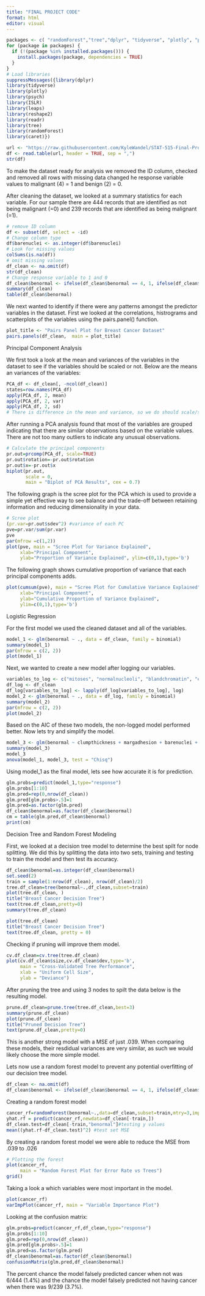```yaml
---
title: "FINAL PROJECT CODE"
format: html
editor: visual
---
```


```r
packages <- c( "randomForest","tree","dplyr", "tidyverse", "plotly", "psych", "ISLR", "leaps", "reshape2","readr")
for (package in packages) {
  if (!(package %in% installed.packages())) {
    install.packages(package, dependencies = TRUE)
  }
}
# Load libraries
suppressMessages({library(dplyr)
library(tidyverse)
library(plotly)
library(psych)
library(ISLR)
library(leaps)
library(reshape2)
library(readr)
library(tree)
library(randomForest)
library(caret)})
```


```r
url <- "https://raw.githubusercontent.com/KyleWandel/STAT-515-Final-Project/main/breast-cancer-wisconsin.csv"
df <- read.table(url, header = TRUE, sep = ",")
str(df)
```

To make the dataset ready for analysis we removed the ID column, checked and removed all rows with missing data changed he response variable values to malignant (4) = 1 and benign (2) = 0.

After cleaning the dataset, we looked at a summary statistics for each variable. For our sample there are 444 records that are identified as not being malignant (=0) and 239 records that are identified as being malignant (=1).

```r
# remove ID column 
df <- subset(df, select = -id) 
# Change column type
df$barenuclei <- as.integer(df$barenuclei) 
# Look for missing values
colSums(is.na(df)) 
# omit missing values
df_clean <- na.omit(df) 
str(df_clean) 
# Change response variable to 1 and 0
df_clean$benormal <- ifelse(df_clean$benormal == 4, 1, ifelse(df_clean$benormal == 2, 0, df_clean$benormal)) 
summary(df_clean) 
table(df_clean$benormal)
```

We next wanted to identify if there were any patterns amongst the predictor variables in the dataset. First we looked at the correlations, histrograms and scatterplots of the variables using the pairs.panel() function.

```r
plot_title <- "Pairs Panel Plot for Breast Cancer Dataset"
pairs.panels(df_clean,  main = plot_title)
```
Principal Component Analysis

We first took a look at the mean and variances of the variables in the dataset to see if the variables should be scaled or not. Below are the means an variances of the variables:
```r
PCA_df <- df_clean[, -ncol(df_clean)]
states=row.names(PCA_df)
apply(PCA_df, 2, mean)
apply(PCA_df, 2, var)
apply(PCA_df, 2, sd)
# There is difference in the mean and variance, so we do should scale/standardize the variables.
```
After running a PCA analysis found that most of the variables are grouped indicating that there are similar observations based on the variable values. There are not too many outliers to indicate any unusual observations.

```r
# Calculate the principal components
pr.out=prcomp(PCA_df, scale=TRUE)
pr.out$rotation=-pr.out$rotation
pr.out$x=-pr.out$x
biplot(pr.out, 
       scale = 0, 
       main = "Biplot of PCA Results", cex = 0.7)
```

The following graph is the scree plot for the PCA which is used to provide a simple yet effective way to see balance and the trade-off between retaining information and reducing dimensionality in your data.

```r
# Scree plot
(pr.var=pr.out$sdev^2) #variance of each PC
pve=pr.var/sum(pr.var)
pve
par(mfrow =c(1,2))
plot(pve, main = "Scree Plot for Variance Explained",
     xlab="Principal Component", 
     ylab="Proportion of Variance Explained", ylim=c(0,1),type='b')
```

The following graph shows cumulative proportion of variance that each principal components adds.

```r
plot(cumsum(pve), main = "Scree Plot for Cumulative Variance Explained",
     xlab="Principal Component",
     ylab="Cumulative Proportion of Variance Explained", 
     ylim=c(0,1),type='b')
```

Logistic Regression

For the first model we used the cleaned dataset and all of the variables.

```r
model_1 <- glm(benormal ~ ., data = df_clean, family = binomial) 
summary(model_1) 
par(mfrow = c(2, 2))
plot(model_1)
```

Next, we wanted to create a new model after logging our variables.

```r
variables_to_log <- c("mitoses", "normalnucleoli", "blandchromatin", "epithelial", "margadhesion", "uniformcellshape", "uniformcellsize","clumpthickness") 
df_log <- df_clean 
df_log[variables_to_log] <- lapply(df_log[variables_to_log], log) 
model_2 <- glm(benormal ~ ., data = df_log, family = binomial) 
summary(model_2) 
par(mfrow = c(2, 2))
plot(model_2)
```

Based on the AIC of these two models, the non-logged model performed better. Now lets try and simplify the model.

```r
model_3 <- glm(benormal ~ clumpthickness + margadhesion + barenuclei + blandchromatin, data = df_clean, family = binomial) 
summary(model_3) 
model_3 
anova(model_1, model_3, test = "Chisq") 
```

Using model_1 as the final model, lets see how accurate it is for prediction.

```r
glm.probs=predict(model_1,type="response")
glm.probs[1:10]
glm.pred=rep(0,nrow(df_clean))
glm.pred[glm.probs>.5]=1
glm.pred=as.factor(glm.pred)
df_clean$benormal=as.factor(df_clean$benormal)
cm = table(glm.pred,df_clean$benormal)
print(cm)
```

Decision Tree and Random Forest Modeling

First, we looked at a decision tree model to determine the best spilt for node splitting. We did this by splitting the data into two sets, training and testing to train the model and then test its accuracy.

```r
df_clean$benormal=as.integer(df_clean$benormal)
set.seed(2) 
train = sample(1:nrow(df_clean), nrow(df_clean)/2) 
tree.df_clean=tree(benormal~.,df_clean,subset=train) 
plot(tree.df_clean, )
title("Breast Cancer Decision Tree")
text(tree.df_clean,pretty=0)
summary(tree.df_clean)
```

```r
plot(tree.df_clean)
title("Breast Cancer Decision Tree")
text(tree.df_clean, pretty = 0)
```

Checking if pruning will improve them model.

```r
cv.df_clean=cv.tree(tree.df_clean)
plot(cv.df_clean$size,cv.df_clean$dev,type='b',
     main = "Cross-Validated Tree Performance",
     xlab = "Uniform Cell Size", 
     ylab = "Deviance")
```

After pruning the tree and using 3 nodes to spilt the data below is the resulting model.

```r
prune.df_clean=prune.tree(tree.df_clean,best=3)
summary(prune.df_clean)
plot(prune.df_clean)
title("Pruned Decision Tree")
text(prune.df_clean,pretty=0)
```

This is another strong model with a MSE of just .039. When comparing these models, their resdidual variances are very similar, as such we would likely choose the more simple model.

Lets now use a random forest model to prevent any potential overfitting of our decision tree model.

```r
df_clean <- na.omit(df) 
df_clean$benormal <- ifelse(df_clean$benormal == 4, 1, ifelse(df_clean$benormal == 2, 0, df_clean$benormal))
```

Creating a random forest model
```r
cancer_rf=randomForest(benormal~.,data=df_clean,subset=train,mtry=3,importance=TRUE)
yhat.rf = predict(cancer_rf,newdata=df_clean[-train,])
df_clean.test=df_clean[-train,"benormal"]#testing y values
mean((yhat.rf-df_clean.test)^2) #test set MSE
```

By creating a random forest model we were able to reduce the MSE from .039 to .026

```r
# Plotting the forest
plot(cancer_rf, 
     main = "Random Forest Plot for Error Rate vs Trees")
grid()
```

Taking a look a which variables were most important in the model.

```r
plot(cancer_rf)
varImpPlot(cancer_rf, main = "Variable Importance Plot")
```

Looking at the confusion matrix:

```r
glm.probs=predict(cancer_rf,df_clean,type="response")
glm.probs[1:10]
glm.pred=rep(0,nrow(df_clean))
glm.pred[glm.probs>.5]=1
glm.pred=as.factor(glm.pred)
df_clean$benormal=as.factor(df_clean$benormal)
confusionMatrix(glm.pred,df_clean$benormal)
```

The percent chance the model falsely predicted cancer when not was 6/444 (1.4%) and the chance the model falsely predicted not having cancer when there was 9/239 (3.7%).
